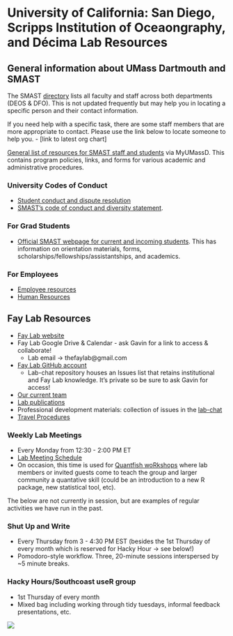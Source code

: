 # University of California: San Diego, Scripps Institution of Oceaongraphy, and Décima Lab Resources

## General information about UMass Dartmouth and SMAST

The SMAST [directory](https://www.umassd.edu/smast/about/directory/) lists all faculty and staff across both departments (DEOS & DFO). This is not updated frequently but may help you in locating a specific person and their contact information.

If you need help with a specific task, there are some staff members that are more appropriate to contact. Please use the link below to locate someone to help you. 
- [link to latest org chart]

[General list of resources for SMAST staff and students](https://my.umassd.edu/group/smast-occupants) via MyUMassD. This contains program policies, links, and forms for various academic and administrative procedures.  

### University Codes of Conduct

- [Student conduct and dispute resolution](https://www.umassd.edu/studentaffairs/departments/student-conduct-and-dispute-resolution/)
- [SMAST's code of conduct and diversity statement](https://www.umassd.edu/media/umassdartmouth/smast/lab-pdf-files/SMAST-Code-of-Conduct-and-Diversity-Statement.pdf).

### For Grad Students

- [Official SMAST webpage for current and incoming students](https://www.umassd.edu/smast/admissions--aid/current-students/). This has information on orientation materials, forms, scholarships/fellowships/assistantships, and academics.

### For Employees

- [Employee resources](https://www.umassd.edu/hr/employee-resources/)
- [Human Resources](https://www.umassd.edu/hr/)

##  Fay Lab Resources

* [Fay Lab website](http://www.smast.umassd.edu/lab_fay/)
* Fay Lab Google Drive & Calendar - ask Gavin for a link to access & collaborate!
    - Lab email -> thefaylab@gmail.com
* [Fay Lab GitHub account](https://github.com/thefaylab)
    - Lab-chat repository houses an Issues list that retains institutional and Fay Lab knowledge. It's private so be sure to ask Gavin for access!
* [Our current team](http://www.smast.umassd.edu/lab_fay/?page_id=10) 
* [Lab publications](http://www.smast.umassd.edu/lab_fay/?page_id=15)
* Professional development materials: collection of issues in the [lab-chat](https://github.com/thefaylab/lab-chat)
* [Travel Procedures](https://github.com/thefaylab/lab-chat/issues/24)

### Weekly Lab Meetings
- Every Monday from 12:30 - 2:00 PM ET
- [Lab Meeting Schedule](https://github.com/thefaylab/lab-manual/wiki/Lab-Meeting-Schedule)
- On occasion, this time is used for [Quantfish woRkshops](https://twitter.com/gavin_fay/status/1247634965782806529?lang=en) where lab members or invited guests come to teach the group and larger community a quantative skill (could be an introduction to a new R package, new statistical tool, etc).

The below are not currently in session, but are examples of regular activities we have run in the past.  

### Shut Up and Write
- Every Thursday from 3 - 4:30 PM EST (besides the 1st Thursday of every month which is reserved for Hacky Hour -> see below!)
- Pomodoro-style workflow. Three, 20-minute sessions interspersed by ~5 minute breaks.

### Hacky Hours/Southcoast useR group
- 1st Thursday of every month
- Mixed bag including working through tidy tuesdays, informal feedback presentations, etc.

![](img/faylab-carousel_2024-10-28.png)
